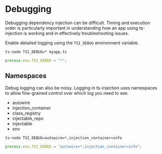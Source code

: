 # Debugging

Debugging dependency injection can be difficult. Timing and execution order is
particularly important in understanding how an app using ts-injection is working
and in effectively troubleshooting issues.

Enable detailed logging using the `TSI_DEBUG` environment variable.

```shell
ts-node TSI_DEBUG=* myapp.ts
```

```typescript
process.env.TSI_DEBUG = "*";
```

## Namespaces

Debug logging can also be noisy. Logging in ts-injection uses namespaces to allow
fine-grained control over which log you need to see.

- autowire
- injection_container
- class_registry
- injectable_repo
- injectable
- env

```shell
ts-node TSI_DEBUG=autowire=*,injection_container=info
```

```typescript
process.env.TSI_DEBUG = "autowire=*,injection_container=info";
```
